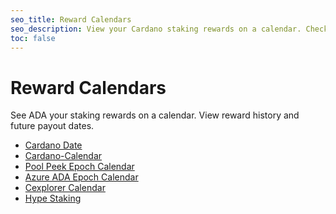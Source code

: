 ```yaml
---
seo_title: Reward Calendars
seo_description: View your Cardano staking rewards on a calendar. Check your ADA reward history and estimate future rewards. Stake to earn and secure Cardano!
toc: false
---
```


# Reward Calendars

See ADA your staking rewards on a calendar. View reward history and future payout dates.

- [Cardano Date](https://cardano.date/#)
- [Cardano-Calendar](https://cardano-calendar.com/month/#)
- [Pool Peek Epoch Calendar](https://poolpeek.com/epochcalendar)
- [Azure ADA Epoch Calendar](https://azureada.com/epoch-calendar/)
- [Cexplorer Calendar](https://cexplorer.io/calendar)
- [Hype Staking](https://hype-staking.com/home)